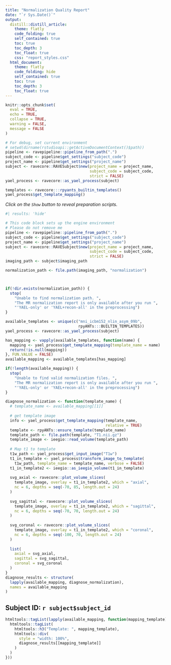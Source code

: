 ```yaml
---
title: "Normalization Quality Report"
date: "`r Sys.Date()`"
output: 
  distill::distill_article:
    theme: flatly
    code_folding: true
    self_contained: true
    toc: true
    toc_depth: 3
    toc_float: true
    css: "report_styles.css"
  html_document:
    theme: flatly
    code_folding: hide
    self_contained: true
    toc: true
    toc_depth: 3
    toc_float: true
---
```


```r
knitr::opts_chunk$set(
  eval = TRUE,
  echo = TRUE,
  collapse = TRUE,
  warning = FALSE,
  message = FALSE
)

# For debug, set current environment
# setwd(dirname(rstudioapi::getActiveDocumentContext()$path))
pipeline <- ravepipeline::pipeline_from_path(".")
subject_code <- pipeline$get_settings("subject_code")
project_name <- pipeline$get_settings("project_name")
subject <- ravecore::RAVESubject$new(project_name = project_name,
                                     subject_code = subject_code,
                                     strict = FALSE)
yael_process <- ravecore::as_yael_process(subject)

templates <- ravecore:::rpyants_builtin_templates()
yael_process$get_template_mapping()
```

*Click on the `Show` button to reveal preparation scripts.*

```r
#| results: 'hide'

# This code block sets up the engine environment
# Please do not remove me
pipeline <- ravepipeline::pipeline_from_path(".")
subject_code <- pipeline$get_settings("subject_code")
project_name <- pipeline$get_settings("project_name")
subject <- ravecore::RAVESubject$new(project_name = project_name,
                                     subject_code = subject_code,
                                     strict = FALSE)
imaging_path <- subject$imaging_path

normalization_path <- file.path(imaging_path, "normalization")



if(!dir.exists(normalization_path)) {
  stop(
    "Unable to find normalization path. ",
    "The MR normalization report is only available after you run ",
    "'YAEL-only' or 'YAEL+recon-all' in the preprocessing")
}

available_templates <- unique(c("mni_icbm152_nlin_asym_09b", 
                                rpyANTs:::BUILTIN_TEMPLATES))
yael_process <- ravecore::as_yael_process(subject)

has_mapping <- vapply(available_templates, function(name) {
  mapping <- yael_process$get_template_mapping(template_name = name)
  return(!is.null(mapping))
}, FUN.VALUE = FALSE)
available_mapping <- available_templates[has_mapping]

if(!length(available_mapping)) {
  stop(
    "Unable to find valid normalization files. ",
    "The MR normalization report is only available after you run ",
    "'YAEL-only' or 'YAEL+recon-all' in the preprocessing")
}

diagnose_normalization <- function(template_name) {
  # template_name <- available_mapping[[1]]
  
  # get template image
  info <- yael_process$get_template_mapping(template_name, 
                                            relative = TRUE)
  template <- rpyANTs::ensure_template(template_name)
  template_path <- file.path(template, "T1.nii.gz")
  template_image <- ieegio::read_volume(template_path)
  
  # Map t1 to template
  t1w_path <- yael_process$get_input_image("T1w")
  t1_in_template <- yael_process$transform_image_to_template(
    t1w_path, template_name = template_name, verbose = FALSE)
  t1_in_template2 <- ieegio::as_ieegio_volume(t1_in_template)
  
  svg_axial <- ravecore::plot_volume_slices(
    template_image, overlay = t1_in_template2, which = "axial", 
    nc = 6, depths = seq(-70, 85, length.out = 24)
  )
  
  svg_sagittal <- ravecore::plot_volume_slices(
    template_image, overlay = t1_in_template2, which = "sagittal", 
    nc = 6, depths = seq(-70, 70, length.out = 24)
  )
  
  svg_coronal <- ravecore::plot_volume_slices(
    template_image, overlay = t1_in_template2, which = "coronal", 
    nc = 6, depths = seq(-100, 70, length.out = 24)
  )
  
  list(
    axial = svg_axial,
    sagittal = svg_sagittal,
    coronal = svg_coronal
  )
}
diagnose_results <- structure(
  lapply(available_mapping, diagnose_normalization),
  names = available_mapping
)
```

## Subject ID: ``r subject$subject_id``

```r
htmltools::tagList(lapply(available_mapping, function(mapping_template) {
  htmltools::tagList(
    htmltools::h3("Template: ", mapping_template),
    htmltools::div(
      style = "width: 100%",
      diagnose_results[[mapping_template]]
    )
  )
})) 
```







